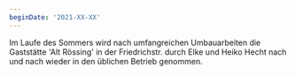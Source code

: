 ```yaml
---
beginDate: '2021-XX-XX'
---
```


Im Laufe des Sommers wird nach umfangreichen Umbauarbeiten die Gaststätte 'Alt
Rössing' in der Friedrichstr. durch Elke und Heiko Hecht nach und nach wieder in
den üblichen Betrieb genommen.
